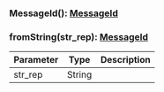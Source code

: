 ### MessageId(): [MessageId](#messageid)

### fromString(str_rep): [MessageId](#messageid)

| Parameter | Type   | Description |
| --------- | ------ | ----------- |
| str_rep   | String |             |
